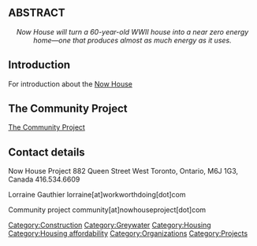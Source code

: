 == ABSTRACT ==
<center>''Now House will turn a 60-year-old WWII house into a near zero energy home—one that produces almost as much energy as it uses. ''</center>

{{TOCright}}

== Introduction ==
For introduction about the [http://www.nowhouseproject.com/ Now House]

== The Community Project ==
[http://nowhouseproject.com/about/?sub=2 The Community Project]

== Contact details ==
Now House Project
882 Queen Street West
Toronto, Ontario, M6J 1G3,
Canada
416.534.6609

Lorraine Gauthier
lorraine[at]workworthdoing[dot]com

Community project
community[at]nowhouseproject[dot]com

{{stub}}

[[Category:Construction]]
[[Category:Greywater]]
[[Category:Housing]]
[[Category:Housing affordability]]
[[Category:Organizations]]
[[Category:Projects]]